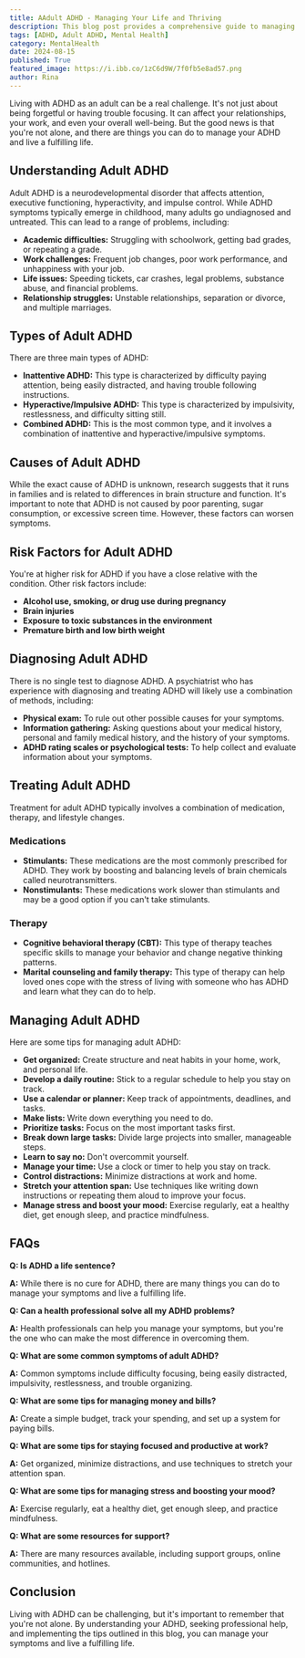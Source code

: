 ```yaml
---
title: AAdult ADHD - Managing Your Life and Thriving
description: This blog post provides a comprehensive guide to managing adult ADHD, covering topics such as understanding the disorder, its causes and risk factors, diagnosis, treatment options, and practical tips for managing symptoms in various aspects of life.
tags: [ADHD, Adult ADHD, Mental Health]
category: MentalHealth
date: 2024-08-15
published: True
featured_image: https://i.ibb.co/1zC6d9W/7f0fb5e8ad57.png
author: Rina
---
```



Living with ADHD as an adult can be a real challenge. It's not just about being forgetful or having trouble focusing. It can affect your relationships, your work, and even your overall well-being. But the good news is that you're not alone, and there are things you can do to manage your ADHD and live a fulfilling life.

## Understanding Adult ADHD

Adult ADHD is a neurodevelopmental disorder that affects attention, executive functioning, hyperactivity, and impulse control. While ADHD symptoms typically emerge in childhood, many adults go undiagnosed and untreated. This can lead to a range of problems, including:

* **Academic difficulties:** Struggling with schoolwork, getting bad grades, or repeating a grade.
* **Work challenges:** Frequent job changes, poor work performance, and unhappiness with your job.
* **Life issues:** Speeding tickets, car crashes, legal problems, substance abuse, and financial problems.
* **Relationship struggles:** Unstable relationships, separation or divorce, and multiple marriages.

## Types of Adult ADHD

There are three main types of ADHD:

* **Inattentive ADHD:** This type is characterized by difficulty paying attention, being easily distracted, and having trouble following instructions.
* **Hyperactive/Impulsive ADHD:** This type is characterized by impulsivity, restlessness, and difficulty sitting still.
* **Combined ADHD:** This is the most common type, and it involves a combination of inattentive and hyperactive/impulsive symptoms.

## Causes of Adult ADHD

While the exact cause of ADHD is unknown, research suggests that it runs in families and is related to differences in brain structure and function. It's important to note that ADHD is not caused by poor parenting, sugar consumption, or excessive screen time. However, these factors can worsen symptoms.

## Risk Factors for Adult ADHD

You're at higher risk for ADHD if you have a close relative with the condition. Other risk factors include:

* **Alcohol use, smoking, or drug use during pregnancy**
* **Brain injuries**
* **Exposure to toxic substances in the environment**
* **Premature birth and low birth weight**

## Diagnosing Adult ADHD

There is no single test to diagnose ADHD. A psychiatrist who has experience with diagnosing and treating ADHD will likely use a combination of methods, including:

* **Physical exam:** To rule out other possible causes for your symptoms.
* **Information gathering:** Asking questions about your medical history, personal and family medical history, and the history of your symptoms.
* **ADHD rating scales or psychological tests:** To help collect and evaluate information about your symptoms.

## Treating Adult ADHD

Treatment for adult ADHD typically involves a combination of medication, therapy, and lifestyle changes.

### Medications

* **Stimulants:** These medications are the most commonly prescribed for ADHD. They work by boosting and balancing levels of brain chemicals called neurotransmitters.
* **Nonstimulants:** These medications work slower than stimulants and may be a good option if you can't take stimulants.

### Therapy

* **Cognitive behavioral therapy (CBT):** This type of therapy teaches specific skills to manage your behavior and change negative thinking patterns.
* **Marital counseling and family therapy:** This type of therapy can help loved ones cope with the stress of living with someone who has ADHD and learn what they can do to help.

## Managing Adult ADHD

Here are some tips for managing adult ADHD:

* **Get organized:** Create structure and neat habits in your home, work, and personal life.
* **Develop a daily routine:** Stick to a regular schedule to help you stay on track.
* **Use a calendar or planner:** Keep track of appointments, deadlines, and tasks.
* **Make lists:** Write down everything you need to do.
* **Prioritize tasks:** Focus on the most important tasks first.
* **Break down large tasks:** Divide large projects into smaller, manageable steps.
* **Learn to say no:** Don't overcommit yourself.
* **Manage your time:** Use a clock or timer to help you stay on track.
* **Control distractions:** Minimize distractions at work and home.
* **Stretch your attention span:** Use techniques like writing down instructions or repeating them aloud to improve your focus.
* **Manage stress and boost your mood:** Exercise regularly, eat a healthy diet, get enough sleep, and practice mindfulness.

## FAQs

**Q: Is ADHD a life sentence?**

**A:** While there is no cure for ADHD, there are many things you can do to manage your symptoms and live a fulfilling life.

**Q: Can a health professional solve all my ADHD problems?**

**A:** Health professionals can help you manage your symptoms, but you're the one who can make the most difference in overcoming them.

**Q: What are some common symptoms of adult ADHD?**

**A:** Common symptoms include difficulty focusing, being easily distracted, impulsivity, restlessness, and trouble organizing.

**Q: What are some tips for managing money and bills?**

**A:** Create a simple budget, track your spending, and set up a system for paying bills.

**Q: What are some tips for staying focused and productive at work?**

**A:** Get organized, minimize distractions, and use techniques to stretch your attention span.

**Q: What are some tips for managing stress and boosting your mood?**

**A:** Exercise regularly, eat a healthy diet, get enough sleep, and practice mindfulness.

**Q: What are some resources for support?**

**A:** There are many resources available, including support groups, online communities, and hotlines.

## Conclusion

Living with ADHD can be challenging, but it's important to remember that you're not alone. By understanding your ADHD, seeking professional help, and implementing the tips outlined in this blog, you can manage your symptoms and live a fulfilling life.
